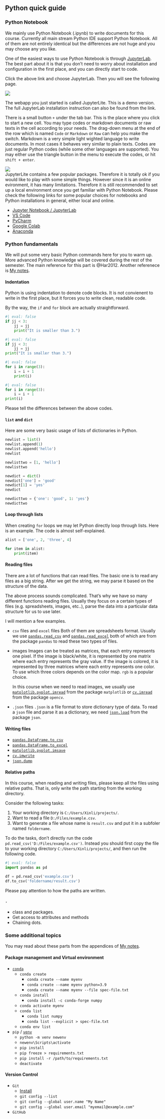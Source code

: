 ## Python quick guide

### Python Notebook
We mainly use Python Notebook (.ipynb) to write documents for this course. Currently all main stream Python IDE support Python Notebook. All of them are not entirely identical but the differences are not huge and you may choose any you like.

One of the easiest ways to use Python Notebook is through [JupyterLab](https://jupyter.org/try). The best part about it is that you don't need to worry about installation and configuration in the first place, and you can directly start to code. 

Click the above link and choose JupyterLab. Then you will see the following page. 

![](assests/img/20220727120418.png)  

The webapp you just started is called JupyterLite. This is a demo version. The full JupyterLab installation instruction can also be found from the link.


There is a small button `+` under the tab bar. This is the place where you click to start a new cell. You may type codes or markdown documents or raw texts in the cell according to your needs. The drag-down menu at the end of the row which is named `Code` or `Markdown` or `Raw` can help you make the switch. Markdown is a very simple light wighted language to write documents. In most cases it behaves very similar to plain texts. Codes are just regular Python codes (while some other languages are supported). You may either use the triangle button in the menu to execute the codes, or hit `shift + enter`. 

![](assests/img/20220727120505.png)  
JupyterLite contains a few popular packages. Therefore it is totally ok if you would like to play with some simple things. However since it is an online evironment, it has many limitations. Therefore it is still recommended to set up a local environment once you get familiar with Python Notebook. Please check the following links for some popular choices for notebooks and Python installations in general, either local and online.

- [Jupyter Notebook / JupyterLab](https://jupyter.org/install)
- [VS Code](https://code.visualstudio.com/docs/languages/python)
- [PyCharm](https://www.jetbrains.com/help/pycharm/jupyter-notebook-support.html)
- [Google Colab](https://colab.research.google.com/)
- [Anaconda](https://www.anaconda.com/)


### Python fundamentals
We will put some very basic Python commands here for you to warm up. More advanced Python knowledge will be covered during the rest of the semester. The main reference for this part is @Har2012. Another referenece is [My notes](https://xiaoxl.github.io/pr23f/).

#### Indentation
Python is using indentation to denote code blocks. It is not convienent to write in the first place, but it forces you to write clean, readable code.

By the way, the `if` and `for` block are actually straightforward.

:::{layout-nrow=2}

```python
#| eval: false
if jj < 3:
    jj = jj 
    print("It is smaller than 3.")
```



```python
#| eval: false
if jj < 3:
    jj = jj
print("It is smaller than 3.")
```


```python
#| eval: false
for i in range(3):
    i = i + 1
    print(i)
```

```python
#| eval: false
for i in range(3):
    i = i + 1
print(i)
```
:::


Please tell the differences between the above codes.


#### `list` and `dict`
Here are some very basic usage of lists of dictionaries in Python.

```python
newlist = list()
newlist.append(1)
newlist.append('hello')
newlist
```

```python
newlisttwo = [1, 'hello']
newlisttwo
```

```python
newdict = dict()
newdict['one'] = 'good'
newdict[1] = 'yes'
newdict
```

```python
newdicttwo = {'one': 'good', 1: 'yes'}
newdicttwo
```


#### Loop through lists
When creating `for` loops we may let Python directly loop through lists. Here is an example. The code is almost self-explained.

```python
alist = ['one', 2, 'three', 4]

for item in alist:
    print(item)
```


#### Reading files
There are a lot of functions that can read files. The basic one is to read any files as a big string. After we get the string, we may parse it based on the structure of the data.

The above process sounds complicated. That's why we have so many different functions reading files. Usually they focus on a certain types of files (e.g. spreadsheets, images, etc..), parse the data into a particular data structure for us to use later.

I will mention a few examples.

- `csv` files and `excel` files
Both of them are spreadsheets format. Usually we use [`pandas.read_csv`](https://pandas.pydata.org/docs/reference/api/pandas.read_csv.html) and [`pandas.read_excel`](https://pandas.pydata.org/docs/reference/api/pandas.read_excel.html) both of which are from the package `pandas` to read these two types of files. 

- images
    Images can be treated as matrices, that each entry represents one pixel. If the image is black/white, it is represented by one matrix where each entry represents the gray value. If the image is colored, it is represented by three matrices where each entry represents one color. To use which three colors depends on the color map. `rgb` is a popular choice. 

    In this course when we need to read images, we usually use [`matplotlib.pyplot.imread`](https://matplotlib.org/stable/api/_as_gen/matplotlib.pyplot.imread.html) from the package `matplotlib` or [`cv.imread`](https://docs.opencv.org/4.x/d4/da8/group__imgcodecs.html#ga288b8b3da0892bd651fce07b3bbd3a56) from the package `opencv`.

- `.json` files
`.json` is a file format to store dictionary type of data. To read a `json` file and parse it as a dictionary, we need [`json.load`](https://docs.python.org/3/library/json.html#json.load) from the package `json`. 

#### Writing files

- [`pandas.DataFrame.to_csv`](https://pandas.pydata.org/docs/reference/api/pandas.DataFrame.to_csv.html)
- [`pandas.DataFrame.to_excel`](https://pandas.pydata.org/docs/reference/api/pandas.DataFrame.to_excel.html)
- [`matplotlib.pyplot.imsave`](https://matplotlib.org/stable/api/_as_gen/matplotlib.pyplot.imsave.html)
- [`cv.imwrite`](https://docs.opencv.org/3.4/d4/da8/group__imgcodecs.html#gabbc7ef1aa2edfaa87772f1202d67e0ce)
- [`json.dump`](https://matplotlib.org/stable/api/_as_gen/matplotlib.pyplot.imsave.html)

#### Relative paths
In this course, when reading and writing files, please keep all the files using relative paths. That is, only write the path starting from the working directory. 


::: {#exm-}


Consider the following tasks:

1. Your working directory is `C:/Users/Xinli/projects/`.
2. Want to read a file `D:/Files/example.csv`.
3. Want to generate a file whose name is `result.csv` and put it in a subfoler named `foldername`.

To do the tasks, don't directly run the code `pd.read_csv('D:/Files/example.csv')`. Instead you should first copy the file to your working directory `C:/Users/Xinli/projects/`, and then run the following code. 

```python
#| eval: false
import pandas as pd

df = pd.read_csv('example.csv')
df.to_csv('foldername/result.csv')
```
Please pay attention to how the paths are written.


:::


#### `.`

- class and packages.
- Get access to attributes and methods
- Chaining dots.

### Some additional topics

You may read about these parts from the appendices of [My notes](https://xiaoxl.github.io/pr23f/contents/app/virtenv.html).

#### Package management and Virtual environment

- [`conda`](https://conda.io/projects/conda/en/latest/user-guide/tasks/manage-environments.html)
  - `conda create`
    - `conda create --name myenv` 
    - `conda create --name myenv python=3.9` 
    - `conda create --name myenv --file spec-file.txt`
  - `conda install`
    - `conda install -c conda-forge numpy`
  - `conda activate myenv`
  - `conda list`
    - `conda list numpy`
    - `conda list --explicit > spec-file.txt`
  - `conda env list`
- `pip` / [`venv`](https://docs.python.org/3/library/venv.html)
  - `python -m venv newenv`
  - `newenv\Scripts\activate`
  - `pip install`
  - `pip freeze > requirements.txt`
  - `pip install -r /path/to/requirements.txt`
  - `deactivate`

#### Version Control

- `Git`
  - [Install](https://git-scm.com/book/en/v2/Getting-Started-Installing-Git)
  - `git config --list`
  - `git config --global user.name "My Name"`
  - `git config --global user.email "myemail@example.com"`
- `GitHub`